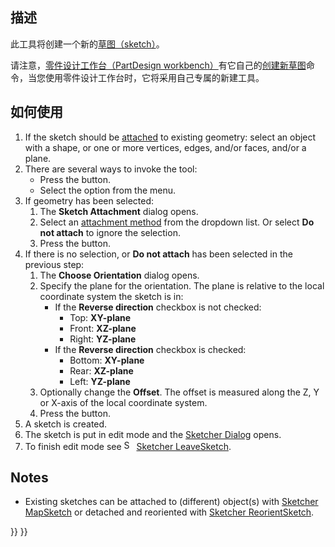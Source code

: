 <languages/>

{{Docnav/zh-cn
|
|[[Sketcher_EditSketch/zh-cn|编辑草绘]]
|[[Sketcher_Workbench/zh-cn|Sketcher]]
|IconL=
|IconR=Sketcher_EditSketch.svg
|IconC=Workbench_Sketcher.svg
}}

<div class="mw-translate-fuzzy">
{{GuiCommand/zh-cn
|Name/zh-cn=创建草图
|Name=Sketcher_NewSketch
|MenuLocation=Sketch → 创建草图
|Workbenches=[[Sketcher_Workbench/zh-cn|Sketcher]]
|SeeAlso=[[PartDesign_NewSketch/zh-cn|创建草图]], [[Sketcher_MapSketch/zh-cn|映射草图至面]], [[Sketcher_ReorientSketch/zh-cn|调整草图方向]]
}}
</div>

<span id="Description"></span>
==描述==

<div class="mw-translate-fuzzy">
此工具将创建一个新的[[Sketcher Workbench|草图（sketch）]]。
</div>

<div class="mw-translate-fuzzy">
请注意，[[PartDesign Workbench|零件设计工作台（PartDesign workbench）]]有它自己的[[PartDesign NewSketch|创建新草图]]命令，当您使用零件设计工作台时，它将采用自己专属的新建工具。
</div>

<span id="Usage"></span>
<div class="mw-translate-fuzzy">
==如何使用==
</div>

# If the sketch should be [[Part_EditAttachment|attached]] to existing geometry: select an object with a shape, or one or more vertices, edges, and/or faces, and/or a plane.
# There are several ways to invoke the tool:
#* Press the {{Button|[[Image:Sketcher_NewSketch.svg|16px]] [[Sketcher_NewSketch|New Sketch]]}} button.
#* Select the {{MenuCommand|Sketch → [[Image:Sketcher_NewSketch.svg|16px]] New Sketch}} option from the menu.
# If geometry has been selected:
## The '''Sketch Attachment''' dialog opens.
## Select an [[Part_EditAttachment#Attachment_modes|attachment method]] from the dropdown list. Or select '''Do not attach''' to ignore the selection.
## Press the {{Button|OK}} button.
# If there is no selection, or '''Do not attach''' has been selected in the previous step:
## The '''Choose Orientation''' dialog opens.
## Specify the plane for the orientation. The plane is relative to the local coordinate system the sketch is in:
##* If the '''Reverse direction''' checkbox is not checked:
##** Top: '''XY-plane'''
##** Front: '''XZ-plane'''
##** Right: '''YZ-plane'''
##* If the '''Reverse direction''' checkbox is checked:
##** Bottom: '''XY-plane'''
##** Rear: '''XZ-plane'''
##** Left: '''YZ-plane'''
## Optionally change the '''Offset'''. The offset is measured along the Z, Y or X-axis of the local coordinate system.
## Press the {{Button|OK}} button.
# A sketch is created.
# The sketch is put in edit mode and the [[Sketcher_Dialog|Sketcher Dialog]] opens.
# To finish edit mode see [[Image:Sketcher_LeaveSketch.svg|16px]] [[Sketcher_LeaveSketch|Sketcher LeaveSketch]].

==Notes==

* Existing sketches can be attached to (different) object(s) with [[Sketcher_MapSketch|Sketcher MapSketch]] or detached and reoriented with [[Sketcher_ReorientSketch|Sketcher ReorientSketch]].


{{Docnav/zh-cn
|
|[[Sketcher_EditSketch/zh-cn|编辑草绘]]
|[[Sketcher_Workbench/zh-cn|Sketcher]]
|IconL=
|IconR=Sketcher_EditSketch.svg
|IconC=Workbench_Sketcher.svg
}}

{{Sketcher_Tools_navi{{#translation:}}}}
{{Userdocnavi{{#translation:}}}}